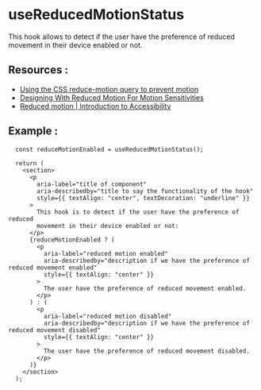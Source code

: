 
<Meta of={ReducedMotionStatus} />

# **useReducedMotionStatus**

This hook allows to detect if the user have the preference of reduced
        movement in their device enabled or not.

## **Resources** :

- [Using the CSS reduce-motion query to prevent motion](https://www.w3.org/WAI/WCAG21/Techniques/css/C39)
- [Designing With Reduced Motion For Motion Sensitivities](https://www.smashingmagazine.com/2020/09/design-reduced-motion-sensitivities/)
- [Reduced motion | Introduction to Accessibility](https://a11y-101.com/development/reduced-motion)

## **Example** :

```tsx
  const reduceMotionEnabled = useReducedMotionStatus();

  return (
    <section>
      <p
        aria-label="title of component"
        aria-describedby="title to say the functionality of the hook"
        style={{ textAlign: "center", textDecoration: "underline" }}
      >
        This hook is to detect if the user have the preference of reduced
        movement in their device enabled or not:
      </p>
      {reduceMotionEnabled ? (
        <p
          aria-label="reduced motion enabled"
          aria-describedby="description if we have the preference of reduced movement enabled"
          style={{ textAlign: "center" }}
        >
          The user have the preference of reduced movement enabled.
        </p>
      ) : (
        <p
          aria-label="reduced motion disabled"
          aria-describedby="description if we have the preference of reduced movement disabled"
          style={{ textAlign: "center" }}
        >
          The user have the preference of reduced movement disabled.
        </p>
      )}
    </section>
  );
```